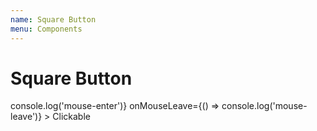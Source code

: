 ```yaml
---
name: Square Button
menu: Components
---
```



# Square Button

<Playground>
  <div>
    <SquareButton
      borderColor="lightblue"
      hoverBorderColor="lightblue"
      width="80px"
      onMouseEnter={() => console.log('mouse-enter')}
      onMouseLeave={() => console.log('mouse-leave')}
    >
      Clickable
    </SquareButton>
  </div>
</Playground>
